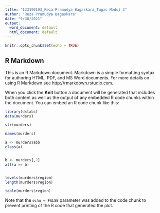 ```yaml
---
title: "123190103_Reza Pramudya Bagaskara_Tugas Modul 3"
author: "Reza Pramudya Bagaskara"
date: "9/30/2021"
output:
  word_document: default
  html_document: default
---
```


```r
knitr::opts_chunk$set(echo = TRUE)
```

## R Markdown

This is an R Markdown document. Markdown is a simple formatting syntax for authoring HTML, PDF, and MS Word documents. For more details on using R Markdown see <http://rmarkdown.rstudio.com>.

When you click the **Knit** button a document will be generated that includes both content as well as the output of any embedded R code chunks within the document. You can embed an R code chunk like this:

```r
library(dslabs) 
data(murders)

str(murders)

names(murders)

a <- murders$abb
class(a)


b <- murders[,2]
all(a == b)


levels(murders$region)
length(murders$region)

table(murders$region)
```

Note that the `echo = FALSE` parameter was added to the code chunk to prevent printing of the R code that generated the plot.
